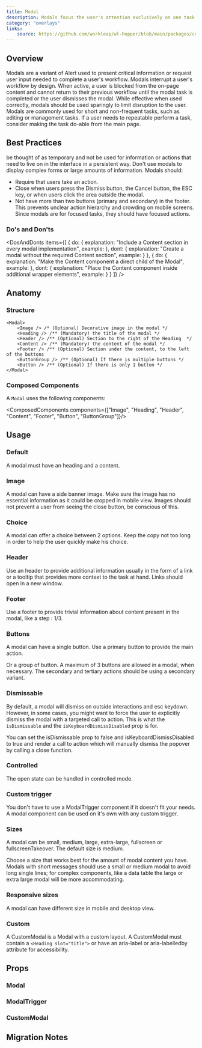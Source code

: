 ```yaml
---
title: Modal
description: Modals focus the user's attention exclusively on one task or piece of information via a window that sits on top of the page content.
category: "overlays"
links:
    source: https://github.com/workleap/wl-hopper/blob/main/packages/components/src/modal/src/Modal.tsx
---
```


<Example src="modal/docs/preview" isOpen />

## Overview

Modals are a variant of Alert used to present critical information or request user input needed to complete a user's workflow. Modals interrupt a user's workflow by design. When active, a user is blocked from the on-page content and cannot return to their previous workflow until the modal task is completed or the user dismisses the modal. While effective when used correctly, modals should be used sparingly to limit disruption to the user.
Modals are commonly used for short and non-frequent tasks, such as editing or management tasks. If a user needs to repeatable perform a task, consider making the task do-able from the main page.

## Best Practices

be thought of as temporary and not be used for information or actions that need to live on in the interface in a persistent way. Don't use modals to display complex forms or large amounts of information.
Modals should:

- Require that users take an action.
- Close when users press the Dismiss button, the Cancel button, the ESC key, or when users click the area outside the modal.
- Not have more than two buttons (primary and secondary) in the footer. This prevents unclear action hierarchy and crowding on mobile screens. Since modals are for focused tasks, they should have focused actions.

### Do's and Don'ts

<DosAndDonts
    items={[
        {
            do: {
                explanation: "Include a Content section in every modal implementation",
                example: <CodeOnlyExample src="modal/docs/dos-and-donts/content-do" />
            },
            dont: {
                explanation: "Create a modal without the required Content section",
                example: <CodeOnlyExample src="modal/docs/dos-and-donts/content-dont" />
            }
        },
        {
            do: {
                explanation: "Make the Content component a direct child of the Modal",
                example: <CodeOnlyExample src="modal/docs/dos-and-donts/content-direct-do" />
            },
            dont: {
                explanation: "Place the Content component inside additional wrapper elements",
                example: <CodeOnlyExample src="modal/docs/dos-and-donts/content-direct-dont" />
            }
        }
    ]}
/>

## Anatomy

### Structure

```tsx
<Modal>
    <Image /> /* (Optional) Decorative image in the modal */
    <Heading /> /** (Mandatory) the title of the modal */
    <Header /> /** (Optional) Section to the right of the Heading  */
    <Content /> /** (Mandatory) the content of the modal */
    <Footer /> /** (Optional) Section under the content, to the left of the buttons
    <ButtonGroup /> /** (Optional) If there is multiple buttons */
    <Button /> /** (Optional) If there is only 1 button */
</Modal>
```

### Composed Components

A `Modal` uses the following components:

<ComposedComponents components={["Image", "Heading", "Header", "Content", "Footer", "Button", "ButtonGroup"]}/>

## Usage

### Default

A modal must have an heading and a content.

<Example src="modal/docs/default" />

### Image

A modal can have a side banner image. Make sure the image has no essential information as it could be cropped in mobile view. Images should not prevent a user from seeing the close button, be conscious of this.

<Example src="modal/docs/image" />

### Choice

A modal can offer a choice between 2 options. Keep the copy not too long in order to help the user quickly make his choice.

<Example src="modal/docs/choice" />

### Header

Use an header to provide additional information usually in the form of a link or a tooltip that provides more context to the task at hand. Links should open in a new window.

<Example src="modal/docs/header" />

### Footer

Use a footer to provide trivial information about content present in the modal, like a step : 1/3.

<Example src="modal/docs/footer" />

### Buttons

A modal can have a single button. Use a primary button to provide the main action.

<Example src="modal/docs/button" />

Or a group of button. A maximum of 3 buttons are allowed in a modal, when necessary. The secondary and tertiary actions should be using a secondary variant.

<Example src="modal/docs/button-group" />

### Dismissable

By default, a modal will dismiss on outside interactions and esc keydown. However, in some cases, you might want to force the user to explicitly dismiss the modal with a targeted call to action.
This is what the `isDismissable` and the `isKeyboardDismissDisabled` prop is for.

You can set the isDismissable prop to false and isKeyboardDismissDisabled to true and render a call to action which will manually dismiss the popover by calling a close function.

<Example src="modal/docs/dismissable" />

### Controlled

The open state can be handled in controlled mode.

<Example src="modal/docs/controlled" />

### Custom trigger

You don't have to use a ModalTrigger component if it doesn't fit your needs. A modal component can be used on it's own with any custom trigger.

<Example src="modal/docs/custom-trigger" />

### Sizes

A modal can be small, medium, large, extra-large, fullscreen or fullscreenTakeover. The default size is medium.

Choose a size that works best for the amount of modal content you have.
Modals with short messages should use a small or medium modal to avoid long single lines; for complex components, like a data table the large or extra large modal will be more accommodating.

<Example src="modal/docs/sizes" />

### Responsive sizes

A modal can have different size in mobile and desktop view.

<Example src="modal/docs/responsive-sizes" />

### Custom

A CustomModal is a Modal with a custom layout. A CustomModal must contain a `<Heading slot="title">` or have an aria-label or aria-labelledby attribute for accessibility.

<Example src="modal/docs/custom" />

## Props

### Modal

<PropTable component="Modal" />

### ModalTrigger

<PropTable component="ModalTrigger" />

### CustomModal

<PropTable component="CustomModal" />

## Migration Notes

<MigrateGuide src="modal/docs/migration-notes" />
